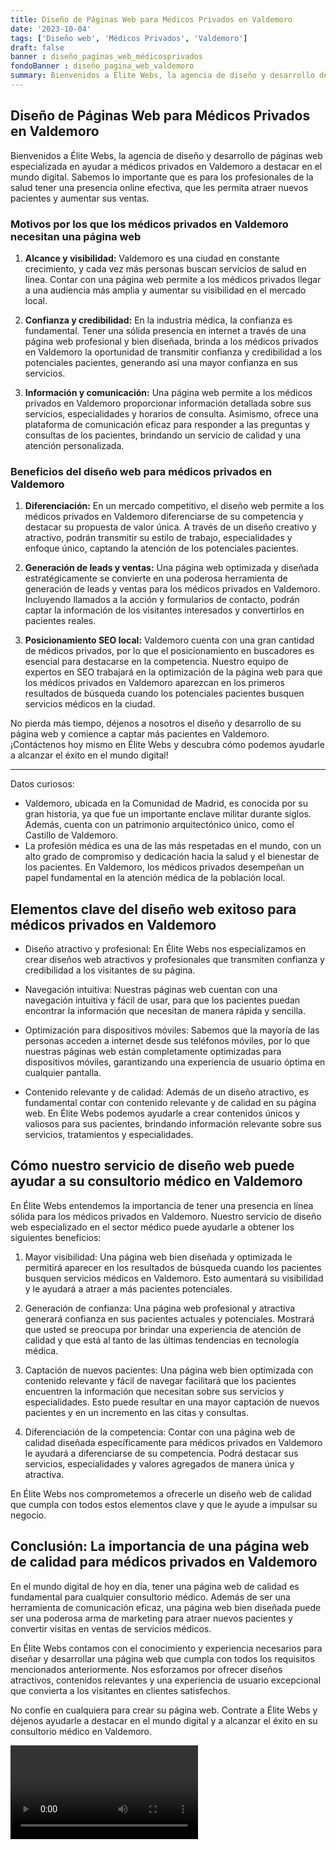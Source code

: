 ```yaml
---
title: Diseño de Páginas Web para Médicos Privados en Valdemoro
date: '2023-10-04'
tags: ['Diseño web', 'Médicos Privados', 'Valdemoro']
draft: false
banner : diseño_paginas_web_médicosprivados
fondoBanner : diseño_pagina_web_valdemoro
summary: Bienvenidos a Élite Webs, la agencia de diseño y desarrollo de páginas web especializada en ayudar a médicos privados en Valdemoro a destacar en el mundo digital. Sabemos lo importante que es para los profesionales de la salud tener una presencia online efectiva, que les permita atraer nuevos pacientes y aumentar sus ventas.
---
```


## Diseño de Páginas Web para Médicos Privados en Valdemoro

Bienvenidos a Élite Webs, la agencia de diseño y desarrollo de páginas web especializada en ayudar a médicos privados en Valdemoro a destacar en el mundo digital. Sabemos lo importante que es para los profesionales de la salud tener una presencia online efectiva, que les permita atraer nuevos pacientes y aumentar sus ventas.

### Motivos por los que los médicos privados en Valdemoro necesitan una página web

1. **Alcance y visibilidad:** Valdemoro es una ciudad en constante crecimiento, y cada vez más personas buscan servicios de salud en línea. Contar con una página web permite a los médicos privados llegar a una audiencia más amplia y aumentar su visibilidad en el mercado local.

2. **Confianza y credibilidad:** En la industria médica, la confianza es fundamental. Tener una sólida presencia en internet a través de una página web profesional y bien diseñada, brinda a los médicos privados en Valdemoro la oportunidad de transmitir confianza y credibilidad a los potenciales pacientes, generando así una mayor confianza en sus servicios.

3. **Información y comunicación:** Una página web permite a los médicos privados en Valdemoro proporcionar información detallada sobre sus servicios, especialidades y horarios de consulta. Asimismo, ofrece una plataforma de comunicación eficaz para responder a las preguntas y consultas de los pacientes, brindando un servicio de calidad y una atención personalizada.

### Beneficios del diseño web para médicos privados en Valdemoro

1. **Diferenciación:** En un mercado competitivo, el diseño web permite a los médicos privados en Valdemoro diferenciarse de su competencia y destacar su propuesta de valor única. A través de un diseño creativo y atractivo, podrán transmitir su estilo de trabajo, especialidades y enfoque único, captando la atención de los potenciales pacientes.

2. **Generación de leads y ventas:** Una página web optimizada y diseñada estratégicamente se convierte en una poderosa herramienta de generación de leads y ventas para los médicos privados en Valdemoro. Incluyendo llamados a la acción y formularios de contacto, podrán captar la información de los visitantes interesados y convertirlos en pacientes reales.

3. **Posicionamiento SEO local:** Valdemoro cuenta con una gran cantidad de médicos privados, por lo que el posicionamiento en buscadores es esencial para destacarse en la competencia. Nuestro equipo de expertos en SEO trabajará en la optimización de la página web para que los médicos privados en Valdemoro aparezcan en los primeros resultados de búsqueda cuando los potenciales pacientes busquen servicios médicos en la ciudad.

No pierda más tiempo, déjenos a nosotros el diseño y desarrollo de su página web y comience a captar más pacientes en Valdemoro. ¡Contáctenos hoy mismo en Élite Webs y descubra cómo podemos ayudarle a alcanzar el éxito en el mundo digital!

___

Datos curiosos:

- Valdemoro, ubicada en la Comunidad de Madrid, es conocida por su gran historia, ya que fue un importante enclave militar durante siglos. Además, cuenta con un patrimonio arquitectónico único, como el Castillo de Valdemoro.
- La profesión médica es una de las más respetadas en el mundo, con un alto grado de compromiso y dedicación hacia la salud y el bienestar de los pacientes. En Valdemoro, los médicos privados desempeñan un papel fundamental en la atención médica de la población local.

<GifSeo />

<Cta />

## Elementos clave del diseño web exitoso para médicos privados en Valdemoro

- Diseño atractivo y profesional: En Élite Webs nos especializamos en crear diseños web atractivos y profesionales que transmiten confianza y credibilidad a los visitantes de su página.

- Navegación intuitiva: Nuestras páginas web cuentan con una navegación intuitiva y fácil de usar, para que los pacientes puedan encontrar la información que necesitan de manera rápida y sencilla.

- Optimización para dispositivos móviles: Sabemos que la mayoría de las personas acceden a internet desde sus teléfonos móviles, por lo que nuestras páginas web están completamente optimizadas para dispositivos móviles, garantizando una experiencia de usuario óptima en cualquier pantalla.

- Contenido relevante y de calidad: Además de un diseño atractivo, es fundamental contar con contenido relevante y de calidad en su página web. En Élite Webs podemos ayudarle a crear contenidos únicos y valiosos para sus pacientes, brindando información relevante sobre sus servicios, tratamientos y especialidades.

## Cómo nuestro servicio de diseño web puede ayudar a su consultorio médico en Valdemoro

En Élite Webs entendemos la importancia de tener una presencia en línea sólida para los médicos privados en Valdemoro. Nuestro servicio de diseño web especializado en el sector médico puede ayudarle a obtener los siguientes beneficios:

1. Mayor visibilidad: Una página web bien diseñada y optimizada le permitirá aparecer en los resultados de búsqueda cuando los pacientes busquen servicios médicos en Valdemoro. Esto aumentará su visibilidad y le ayudará a atraer a más pacientes potenciales.

2. Generación de confianza: Una página web profesional y atractiva generará confianza en sus pacientes actuales y potenciales. Mostrará que usted se preocupa por brindar una experiencia de atención de calidad y que está al tanto de las últimas tendencias en tecnología médica.

3. Captación de nuevos pacientes: Una página web bien optimizada con contenido relevante y fácil de navegar facilitará que los pacientes encuentren la información que necesitan sobre sus servicios y especialidades. Esto puede resultar en una mayor captación de nuevos pacientes y en un incremento en las citas y consultas.

4. Diferenciación de la competencia: Contar con una página web de calidad diseñada específicamente para médicos privados en Valdemoro le ayudará a diferenciarse de su competencia. Podrá destacar sus servicios, especialidades y valores agregados de manera única y atractiva.

En Élite Webs nos comprometemos a ofrecerle un diseño web de calidad que cumpla con todos estos elementos clave y que le ayude a impulsar su negocio.

## Conclusión: La importancia de una página web de calidad para médicos privados en Valdemoro

En el mundo digital de hoy en día, tener una página web de calidad es fundamental para cualquier consultorio médico. Además de ser una herramienta de comunicación eficaz, una página web bien diseñada puede ser una poderosa arma de marketing para atraer nuevos pacientes y convertir visitas en ventas de servicios médicos.

En Élite Webs contamos con el conocimiento y experiencia necesarios para diseñar y desarrollar una página web que cumpla con todos los requisitos mencionados anteriormente. Nos esforzamos por ofrecer diseños atractivos, contenidos relevantes y una experiencia de usuario excepcional que convierta a los visitantes en clientes satisfechos.

No confíe en cualquiera para crear su página web. Contrate a Élite Webs y déjenos ayudarle a destacar en el mundo digital y a alcanzar el éxito en su consultorio médico en Valdemoro.

<Video />

<CtaBot job='Médicos Privados' city='Valdemoro'/>

<Gmaps query='Valdemoro+españa+maps' />
